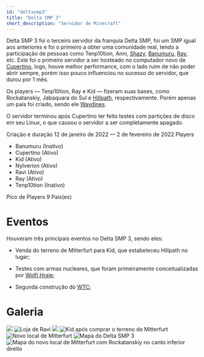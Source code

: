 ---
id: "deltasmp3"
title: "Delta SMP 3"
short_description: "Servidor de Minecraft"
---

Delta SMP 3 foi o terceiro servidor da franquia Delta SMP, foi um SMP igual aos anteriores e foi o 
primeiro a obter uma comunidade real, tendo a participação de pessoas como Tenp10tion, Anni, [Shazy](Shazy), 
[Banumuru](Banumuru), [Ray](Ray), etc. Este foi o primeiro servidor a ser hosteado no computador novo 
de [Cupertino](Cupertino), logo, houve melhor performance, com o lado ruim de não poder abrir sempre, 
porém isso pouco influenciou no sucesso do servidor, que durou por 1 mês.

Os players &mdash; Tenp10tion, Ray e Kid &mdash; fizeram suas bases, como Rockatanskiy, Jabaquara do
Sul e [Hillpath](Hillpath), respectivamente. Porém apenas um país foi criado, sendo ele [Waydines](Waydines).

O servidor terminou após Cupertino ter feito testes com partições de disco em seu Linux, o que causou o 
servidor a ser completamente apagado.

<QuickFacts title="Delta SMP 3">
    <tr>
        <td>Criação e duração</td>
        <td>12 de janeiro de 2022 &mdash; 2 de fevereiro de 2022</td>
    </tr>
    <tr>
        <td>Players</td>
        <td>
            <ul style="margin-left: 0">
                <li>Banumuru (Inativo)</li>
                <li>Cupertino (Ativo)</li>
                <li>Kid (Ativo)</li>
                <li>Nylverion (Ativo)</li>
                <li>Ravi (Ativo)</li>
                <li>Ray (Ativo)</li>
                <li>Tenp10tion (Inativo)</li>
            </ul>
        </td>
    </tr>
    <tr class="small">
        <td>Pico de Players</td>
        <td>9</td>
    </tr>
    <tr>
        <td>País(es)</td>
        <td>
            <CountryCitation country="Waydines" />
        </td>
    </tr>
</QuickFacts>

# Eventos
Houveram três principais eventos no Delta SMP 3, sendo eles:

- Venda do terreno de Mitterfurt para Kid, que estabeleceu Hillpath no lugar;

- Testes com armas nucleares, que foram primeiramente conceitualizadas por [Wolfi Hraje](Wolfi%20Hraje);

- Segunda construção do [WTC](World%20Trade%20Center);

# Galeria
<div class="flex flex-col gallery gap-2 w-full">
    <img src="https://res.cloudinary.com/dkw4vrkc1/image/upload/v1741910405/2022-01-17_20.26.58_y4tbz5.png"/>
    <img src="https://res.cloudinary.com/dkw4vrkc1/image/upload/v1741910441/2022-01-27_23.58.30_uvpm3u.png" alt="Loja de Ravi"/>
    <img src="https://res.cloudinary.com/dkw4vrkc1/image/upload/v1741910455/2022-01-28_21.33.14_zilrsa.png"/>
    <img src="https://res.cloudinary.com/dkw4vrkc1/image/upload/v1741910851/2022-01-30_23.43.08_xcluk8.png" alt="Kid após comprar o terreno de Mitterfurt"/>
    <img src="https://res.cloudinary.com/dkw4vrkc1/image/upload/v1741910858/2022-01-31_03.14.59_zjtmot.png" alt="Novo local de Mitterfurt"/>
    <img src="https://res.cloudinary.com/dkw4vrkc1/image/upload/v1741910860/2022-02-02_23.28.31_ogiovs.png" alt="Mapa do Delta SMP 3"/>
    <img src="https://res.cloudinary.com/dkw4vrkc1/image/upload/v1741910884/2022-02-06_01.07.09_vlwolh.png" alt="Mapa do novo local de Mitterfurt com Rockatanskiy no canto inferior direito"/>
</div>

